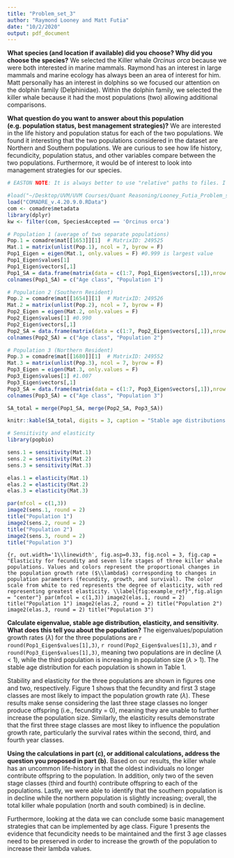 ```yaml
---
title: "Problem_set_3"
author: "Raymond Looney and Matt Futia"
date: "10/2/2020"
output: pdf_document
---
```



**What species (and location if available) did you choose? Why did you choose the species?**
We selected the Killer whale *Orcinus orca* because we were both interested in marine mammals. Raymond has an interest in large mammals and marine ecology has always been an area of interest for him. Matt personally has an interest in dolphins so we focused our attention on the dolphin family (Delphinidae). Within the dolphin family, we selected the killer whale because it had the most populations (two) allowing additional comparisons. 

**What question do you want to answer about this population (e.g. population status, best management strategies)?**
We are interested in the life history and population status for each of the two populations. We found it interesting that the two populations considered in the dataset are Northern and Southern populations. We are curious to see how life history, fecundicity, population status, and other variables compare between the two populations. Furthermore, it would be of interest to look into management strategies for our species.

\textcolor{red}{EASTON NOTE: It is cool to have two populations to compare with such signficant differences between them.}

```r
# EASTON NOTE: It is always better to use "relative" paths to files. I don't have the same folders as you, so the load() command below won't work. It is enough to just load data from whatever folder the .Rmd file is saved in as I do below:

#load("~/Desktop/UVM/UVM Courses/Quant Reasoning/Looney_Futia_Problem_set_3/COMADRE_v.4.20.9.0.RData")
load("COMADRE_v.4.20.9.0.RData")
com <- comadre$metadata
library(dplyr)
kw <- filter(com, SpeciesAccepted == 'Orcinus orca')

# Population 1 (average of two separate populations)
Pop.1 = comadre$mat[[1653]][1]  # MatrixID: 249525
Mat.1 = matrix(unlist(Pop.1), ncol = 7, byrow = F)
Pop1_Eigen = eigen(Mat.1, only.values = F) #0.999 is largest value
Pop1_Eigen$values[1]
Pop1_Eigen$vectors[,1]
Pop1_SA = data.frame(matrix(data = c(1:7, Pop1_Eigen$vectors[,1]),nrow = 7))
colnames(Pop1_SA) = c("Age class", "Population 1")

# Population 2 (Southern Resident)
Pop.2 = comadre$mat[[1654]][1]  # MatrixID: 249526
Mat.2 = matrix(unlist(Pop.2), ncol = 7, byrow = F)
Pop2_Eigen = eigen(Mat.2, only.values = F)
Pop2_Eigen$values[1] #0.990
Pop2_Eigen$vectors[,1]
Pop2_SA = data.frame(matrix(data = c(1:7, Pop2_Eigen$vectors[,1]),nrow = 7))
colnames(Pop2_SA) = c("Age class", "Population 2")

# Population 3 (Northern Resident)
Pop.3 = comadre$mat[[1680]][1]  # MatrixID: 249552
Mat.3 = matrix(unlist(Pop.3), ncol = 7, byrow = F)
Pop3_Eigen = eigen(Mat.3, only.values = F)
Pop3_Eigen$values[1] #1.007
Pop3_Eigen$vectors[,1]
Pop3_SA = data.frame(matrix(data = c(1:7, Pop3_Eigen$vectors[,1]),nrow = 7))
colnames(Pop3_SA) = c("Age class", "Population 3")

SA_total = merge(Pop1_SA, merge(Pop2_SA, Pop3_SA))
```

```r
knitr::kable(SA_total, digits = 3, caption = "Stable age distributions (i.e., dominant eigenvectors) for three killer whale populations with seven stage classes.")
``` 

```r
# Sensitivity and elasticity
library(popbio)

sens.1 = sensitivity(Mat.1)
sens.2 = sensitivity(Mat.2)
sens.3 = sensitivity(Mat.3)

elas.1 = elasticity(Mat.1)
elas.2 = elasticity(Mat.2)
elas.3 = elasticity(Mat.3)
```

```r
par(mfcol = c(1,3))
image2(sens.1, round = 2)
title("Population 1")
image2(sens.2, round = 2)
title("Population 2")
image2(sens.3, round = 2)
title("Population 3")
```

```{r, out.width='1\\linewidth', fig.asp=0.33, fig.ncol = 3, fig.cap = "Elasticity for fecundity and seven life stages of three killer whale populations. Values and colors represent the proportional changes in the population growth rate ($\\lambda$) corresponding to changes in population parameters (fecundity, growth, and survival). The color scale from white to red represents the degree of elasticity, with red representing greatest elasticity. \\label{fig:example_ref}",fig.align = "center"}
par(mfcol = c(1,3))
image2(elas.1, round = 2)
title("Population 1")
image2(elas.2, round = 2)
title("Population 2")
image2(elas.3, round = 2)
title("Population 3")
```

**Calculate eigenvalue, stable age distribution, elasticity, and sensitivity. What does this tell you about the population?**
The eigenvalues/population growth rates ($\lambda$) for the three populations are `r round(Pop1_Eigen$values[1],3)`, `r round(Pop2_Eigen$values[1],3)`, and `r round(Pop3_Eigen$values[1],3)`, meaning two populations are in decline ($\lambda$ < 1), while the third population is increasing in population size ($\lambda$ > 1). The stable age distribution for each population is shown in Table 1.

\textcolor{red}{EASTON NOTE: Very cool to see the inline code used here to make the writing reproducible and clean.}

Stability and elasticity for the three populations are shown in figures one and two, respectively. Figure 1 shows that the fecundity and first 3 stage classes are most likely to impact the population growth rate ($\lambda$). These results make sense considering the last three stage classes no longer produce offspring (i.e., fecundity = 0), meaning they are unable to further increase the population size. Similarly, the elasticity results demonstrate that the first three stage classes are most likey to influence the population growth rate, particularly the survival rates within the second, third, and fourth year classes.

**Using the calculations in part (c), or additional calculations, address the question you proposed in part (b).**
Based on our results, the killer whale has an uncommon life-history in that the oldest individuals no longer contribute offspring to the population. In addition, only two of the seven stage classes (third and fourth) contribute offspring to each of the populations. Lastly, we were able to identify that the southern population is in decline while the northern population is slightly increasing; overall, the total killer whale population (north and south combined) is in decline.

Furthermore, looking at the data we can conclude some basic management strategies that can be implemented by age class. Figure 1 presents the evidence that fecundicity needs to be maintained and the first 3 age classes need to be preserved in order to increase the growth of the population to increase their lambda values. 

\textcolor{red}{EASTON NOTE: Very good job overall on this assignment. You presented a very clear question, used the matrix calculations appropriately, and then were able to answer your questions. A side note that if you include text `label{}` in your figure caption, you can then use `ref{}` to reference this figure later. As an example, see the caption in Figure \ref{fig:example_ref}}
